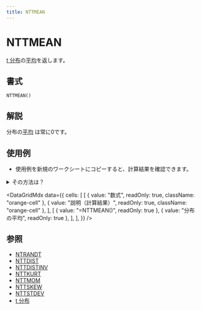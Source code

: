 ```yaml
---
title: NTTMEAN
---
```



# NTTMEAN

[t 分布](../../05-gallery-of-distributions/t-distribution.mdx)の[平均](/docs/glossary#central-moment)を返します。

## 書式

```excel
NTTMEAN()
```

## 解説

分布の[平均](/docs/glossary#central-moment) は常に$0$です。

## 使用例

- 使用例を新規のワークシートにコピーすると、計算結果を確認できます。

<details>
<summary>その方法は？</summary>

1.  新しいブックまたはワークシートを作成します。
2.  ヘルプ トピックにある使用例を選択します（行番号および列番号を除く）。

    ![Selecting an example from Help](./../../assets/functions/HowToCopy.png)

    ヘルプから使用例を選択する

3.  Ctrl キーを押しながら C キーを押します。
4.  ワークシートのセル A1 を選択し、Ctrl キーを押しながら V キーを押します。
5.  計算結果と結果を返す数式の表示を切り替えるには、Ctrl キーを押しながら ` (アクサン グラーブ) キーを押すか、または [ツール] メニューの [ワークシート分析] をポイントし、[ワークシート分析モード] をクリックします。

</details>

<DataGridMdx
  data={{
    cells: [
      [
        { value: "数式", readOnly: true, className: "orange-cell" },
        { value: "説明（計算結果）", readOnly: true, className: "orange-cell" },
      ],
      [
        { value: "=NTTMEAN()", readOnly: true },
        { value: "分布の平均", readOnly: true },
      ],
    ],
  }}
/>

## 参照

- [NTRANDT](../01-random-numbers/01-single-series/13-ntrandt.mdx)
- [NTTDIST](080-nttdist.mdx)
- [NTTDISTINV](081-nttdistinv.mdx)
- [NTTKURT](082-nttkurt.mdx)
- [NTTMOM](084-nttmom.mdx)
- [NTTSKEW](085-nttskew.mdx)
- [NTTSTDEV](086-nttstdev.mdx)
- [t 分布](../../05-gallery-of-distributions/t-distribution.mdx)
